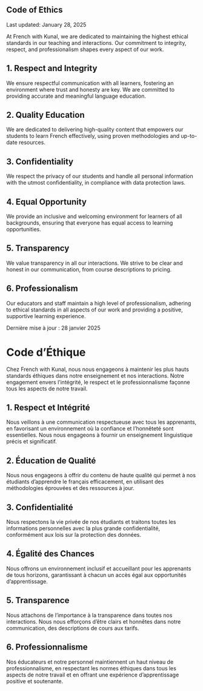 ::: {.content-visible when-profile="english"}
# Code of Ethics

Last updated: January 28, 2025

At French with Kunal, we are dedicated to maintaining the highest ethical standards in our teaching and interactions. Our commitment to integrity, respect, and professionalism shapes every aspect of our work.

## 1. Respect and Integrity

We ensure respectful communication with all learners, fostering an environment where trust and honesty are key. We are committed to providing accurate and meaningful language education.

## 2. Quality Education

We are dedicated to delivering high-quality content that empowers our students to learn French effectively, using proven methodologies and up-to-date resources.

## 3. Confidentiality

We respect the privacy of our students and handle all personal information with the utmost confidentiality, in compliance with data protection laws.

## 4. Equal Opportunity

We provide an inclusive and welcoming environment for learners of all backgrounds, ensuring that everyone has equal access to learning opportunities.

## 5. Transparency

We value transparency in all our interactions. We strive to be clear and honest in our communication, from course descriptions to pricing.

## 6. Professionalism

Our educators and staff maintain a high level of professionalism, adhering to ethical standards in all aspects of our work and providing a positive, supportive learning experience.
:::

::: {.content-visible when-profile="french"}
Dernière mise à jour : 28 janvier 2025

# Code d'Éthique

Chez French with Kunal, nous nous engageons à maintenir les plus hauts standards éthiques dans notre enseignement et nos interactions. Notre engagement envers l'intégrité, le respect et le professionnalisme façonne tous les aspects de notre travail.

## 1. Respect et Intégrité

Nous veillons à une communication respectueuse avec tous les apprenants, en favorisant un environnement où la confiance et l'honnêteté sont essentielles. Nous nous engageons à fournir un enseignement linguistique précis et significatif.

## 2. Éducation de Qualité

Nous nous engageons à offrir du contenu de haute qualité qui permet à nos étudiants d'apprendre le français efficacement, en utilisant des méthodologies éprouvées et des ressources à jour.

## 3. Confidentialité

Nous respectons la vie privée de nos étudiants et traitons toutes les informations personnelles avec la plus grande confidentialité, conformément aux lois sur la protection des données.

## 4. Égalité des Chances

Nous offrons un environnement inclusif et accueillant pour les apprenants de tous horizons, garantissant à chacun un accès égal aux opportunités d'apprentissage.

## 5. Transparence

Nous attachons de l'importance à la transparence dans toutes nos interactions. Nous nous efforçons d'être clairs et honnêtes dans notre communication, des descriptions de cours aux tarifs.

## 6. Professionnalisme

Nos éducateurs et notre personnel maintiennent un haut niveau de professionnalisme, en respectant les normes éthiques dans tous les aspects de notre travail et en offrant une expérience d'apprentissage positive et soutenante.
:::
